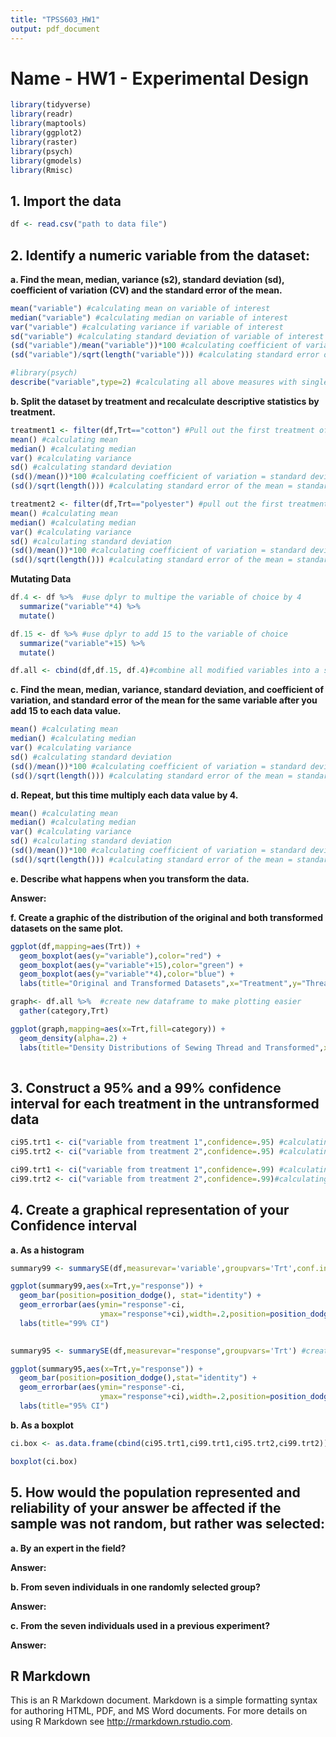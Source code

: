 ---
title: "TPSS603_HW1"
output: pdf_document
---

# Name - HW1 - Experimental Design


```{r setup, include=FALSE}

library(tidyverse)
library(readr)
library(maptools)
library(ggplot2)
library(raster)
library(psych)
library(gmodels)
library(Rmisc)

```

## 1.	Import the data
```{r}
df <- read.csv("path to data file")
```

## 2. Identify a numeric variable from the dataset:
**a. Find the mean, median, variance (s2), standard deviation (sd), coefficient of variation (CV) and the standard error of the mean.**
```{r}
mean("variable") #calculating mean on variable of interest
median("variable") #calculating median on variable of interest
var("variable") #calculating variance if variable of interest
sd("variable") #calculating standard deviation of variable of interest
(sd("variable")/mean("variable"))*100 #calculating coefficient of variation = standard deviation divided by mean times 100
(sd("variable")/sqrt(length("variable"))) #calculating standard error of the mean = standard deviation divided by square root

```

```{r}

#library(psych)
describe("variable",type=2) #calculating all above measures with single command

```

**b.	Split the dataset by treatment and recalculate descriptive statistics by treatment.**	
```{r}

treatment1 <- filter(df,Trt=="cotton") #Pull out the first treatment of the df
mean() #calculating mean
median() #calculating median
var() #calculating variance
sd() #calculating standard deviation
(sd()/mean())*100 #calculating coefficient of variation = standard deviation divided by mean times 100
(sd()/sqrt(length())) #calculating standard error of the mean = standard deviation divided by square root

treatment2 <- filter(df,Trt=="polyester") #pull out the first treatment of the df
mean() #calculating mean
median() #calculating median
var() #calculating variance
sd() #calculating standard deviation
(sd()/mean())*100 #calculating coefficient of variation = standard deviation divided by mean times 100
(sd()/sqrt(length())) #calculating standard error of the mean = standard deviation divided by square root

```

**Mutating Data**
```{r}
df.4 <- df %>%  #use dplyr to multipe the variable of choice by 4
  summarize("variable"*4) %>% 
  mutate()

df.15 <- df %>% #use dplyr to add 15 to the variable of choice
  summarize("variable"+15) %>% 
  mutate()

df.all <- cbind(df,df.15, df.4)#combine all modified variables into a single dataframe
```
**c.	Find the mean, median, variance, standard deviation, and coefficient of variation, and standard error of the mean for the same variable after you add 15 to each data value.**
```{r}

mean() #calculating mean
median() #calculating median
var() #calculating variance
sd() #calculating standard deviation
(sd()/mean())*100 #calculating coefficient of variation = standard deviation divided by mean times 100
(sd()/sqrt(length())) #calculating standard error of the mean = standard deviation divided by square root

```
**d.	Repeat, but this time multiply each data value by 4.** 
```{r}


mean() #calculating mean
median() #calculating median
var() #calculating variance
sd() #calculating standard deviation
(sd()/mean())*100 #calculating coefficient of variation = standard deviation divided by mean times 100
(sd()/sqrt(length())) #calculating standard error of the mean = standard deviation divided by square root

```

**e.	Describe what happens when you transform the data.**

**Answer:** 

**f.	Create a graphic of the distribution of the original and both transformed datasets on the same plot.**
```{r}

ggplot(df,mapping=aes(Trt)) +
  geom_boxplot(aes(y="variable"),color="red") +
  geom_boxplot(aes(y="variable"+15),color="green") +
  geom_boxplot(aes(y="variable"*4),color="blue") +
  labs(title="Original and Transformed Datasets",x="Treatment",y="Thread")

graph<- df.all %>%  #create new dataframe to make plotting easier
  gather(category,Trt)

ggplot(graph,mapping=aes(x=Trt,fill=category)) +
  geom_density(alpha=.2) +
  labs(title="Density Distributions of Sewing Thread and Transformed",x="Thread",y="Density")
  

```

## 3.	Construct a 95% and a 99% confidence interval for each treatment in the untransformed data
```{r}

ci95.trt1 <- ci("variable from treatment 1",confidence=.95) #calculating confidence interval 95% for treatment 1
ci95.trt2 <- ci("variable from treatment 2",confidence=.95) #calculating confidence interval 95% for treatment 2

ci99.trt1 <- ci("variable from treatment 1",confidence=.99) #calculating confidence interval 99% for treatment 1
ci99.trt2 <- ci("variable from treatment 2",confidence=.99)#calculating confidence interval 99% for treatment 2

```

## 4.	Create a graphical representation of your Confidence interval
**a.	As a histogram**
```{r}

summary99 <- summarySE(df,measurevar='variable',groupvars='Trt',conf.interval = 0.99) #create summary of variable

ggplot(summary99,aes(x=Trt,y="response")) + 
  geom_bar(position=position_dodge(), stat="identity") +
  geom_errorbar(aes(ymin="response"-ci,   
                    ymax="response"+ci),width=.2,position=position_dodge(.9)) +
  labs(title="99% CI")
  

summary95 <- summarySE(df,measurevar="response",groupvars='Trt') #create summary of variable

ggplot(summary95,aes(x=Trt,y="response")) + 
  geom_bar(position=position_dodge(),stat="identity") +
  geom_errorbar(aes(ymin="response"-ci,
                    ymax="response"+ci),width=.2,position=position_dodge(.9)) +
  labs(title="95% CI")

```

**b.	As a boxplot**
```{r}
ci.box <- as.data.frame(cbind(ci95.trt1,ci99.trt1,ci95.trt2,ci99.trt2))

boxplot(ci.box)
```

## 5.	How would the population represented and reliability of your answer be affected if the sample was not random, but rather was selected:

**a.	By an expert in the field?**

**Answer:**

**b.	From seven individuals in one randomly selected group?**

**Answer:** 

**c.	From the seven individuals used in a previous experiment?**

**Answer:**



## R Markdown

This is an R Markdown document. Markdown is a simple formatting syntax for authoring HTML, PDF, and MS Word documents. For more details on using R Markdown see <http://rmarkdown.rstudio.com>.

